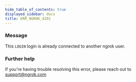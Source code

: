 ```yaml
---
hide_table_of_contents: true
displayed_sidebar: docs
title: ERR_NGROK_4201
---
```


### Message

This `LOGIN` login is already connected to another ngrok user.

### Further help

If you're having trouble resolving this error, please reach out to [support@ngrok.com](mailto:support@ngrok.com?subject=Help%20with%20ERR_NGROK_4201)
